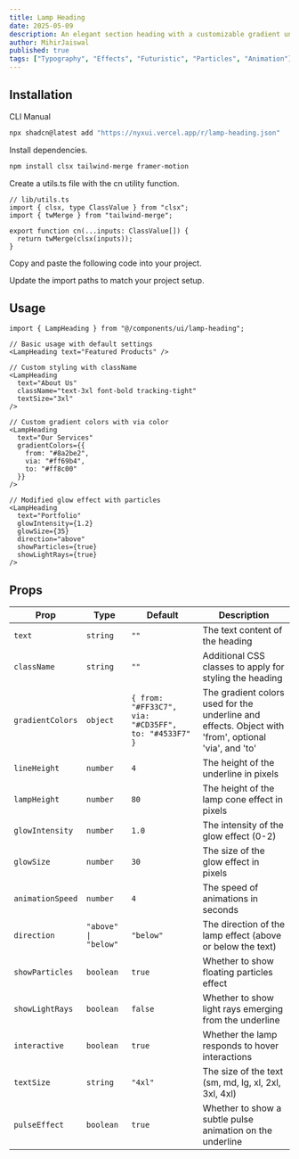 ```yaml
---
title: Lamp Heading
date: 2025-05-09
description: An elegant section heading with a customizable gradient underline and a stunning lamp-like glow effect with particles, light rays, and smooth animations.
author: MihirJaiswal
published: true
tags: ["Typography", "Effects", "Futuristic", "Particles", "Animation"]
---
```


<ComponentPreview name="lamp-heading-demo" />

## Installation

<Tabs defaultValue="cli">

<TabsList>
  <TabsTrigger value="cli">CLI</TabsTrigger>
  <TabsTrigger value="manual">Manual</TabsTrigger>
</TabsList>
<TabsContent value="cli">

```bash
npx shadcn@latest add "https://nyxui.vercel.app/r/lamp-heading.json"
```

</TabsContent>

<TabsContent value="manual">

<Steps>

<Step>Install dependencies.</Step>

```bash
npm install clsx tailwind-merge framer-motion
```

<Step>Create a utils.ts file with the cn utility function.</Step>

```tsx
// lib/utils.ts
import { clsx, type ClassValue } from "clsx";
import { twMerge } from "tailwind-merge";

export function cn(...inputs: ClassValue[]) {
  return twMerge(clsx(inputs));
}
```

<Step>Copy and paste the following code into your project.</Step>

<ComponentSource name="lamp-heading" />

<Step>Update the import paths to match your project setup.</Step>

</Steps>

</TabsContent>

</Tabs>

## Usage

```tsx
import { LampHeading } from "@/components/ui/lamp-heading";
```

```tsx
// Basic usage with default settings
<LampHeading text="Featured Products" />

// Custom styling with className
<LampHeading
  text="About Us"
  className="text-3xl font-bold tracking-tight"
  textSize="3xl"
/>

// Custom gradient colors with via color
<LampHeading
  text="Our Services"
  gradientColors={{ 
    from: "#8a2be2", 
    via: "#ff69b4", 
    to: "#ff8c00" 
  }}
/>

// Modified glow effect with particles
<LampHeading
  text="Portfolio"
  glowIntensity={1.2}
  glowSize={35}
  direction="above"
  showParticles={true}
  showLightRays={true}
/>
```

## Props

| Prop             | Type                                                              | Default                                                    | Description                                                                                          |
| ---------------- | ----------------------------------------------------------------- | ---------------------------------------------------------- | ---------------------------------------------------------------------------------------------------- |
| `text`           | `string`                                                          | `""`                                                       | The text content of the heading                                                                      |
| `className`      | `string`                                                          | `""`                                                       | Additional CSS classes to apply for styling the heading                                              |
| `gradientColors` | `object`                                                          | `{ from: "#FF33C7", via: "#CD35FF", to: "#4533F7" }`       | The gradient colors used for the underline and effects. Object with 'from', optional 'via', and 'to' |
| `lineHeight`     | `number`                                                          | `4`                                                        | The height of the underline in pixels                                                                |
| `lampHeight`     | `number`                                                          | `80`                                                       | The height of the lamp cone effect in pixels                                                         |
| `glowIntensity`  | `number`                                                          | `1.0`                                                      | The intensity of the glow effect (0-2)                                                               |
| `glowSize`       | `number`                                                          | `30`                                                       | The size of the glow effect in pixels                                                                |
| `animationSpeed` | `number`                                                          | `4`                                                        | The speed of animations in seconds                                                                   |
| `direction`      | `"above" \| "below"`                                              | `"below"`                                                  | The direction of the lamp effect (above or below the text)                                           |
| `showParticles`  | `boolean`                                                         | `true`                                                     | Whether to show floating particles effect                                                            |
| `showLightRays`  | `boolean`                                                         | `false`                                                    | Whether to show light rays emerging from the underline                                               |
| `interactive`    | `boolean`                                                         | `true`                                                     | Whether the lamp responds to hover interactions                                                      |
| `textSize`       | `string`                                                          | `"4xl"`                                                    | The size of the text (sm, md, lg, xl, 2xl, 3xl, 4xl)                                                 |
| `pulseEffect`    | `boolean`                                                         | `true`                                                     | Whether to show a subtle pulse animation on the underline                                            |

